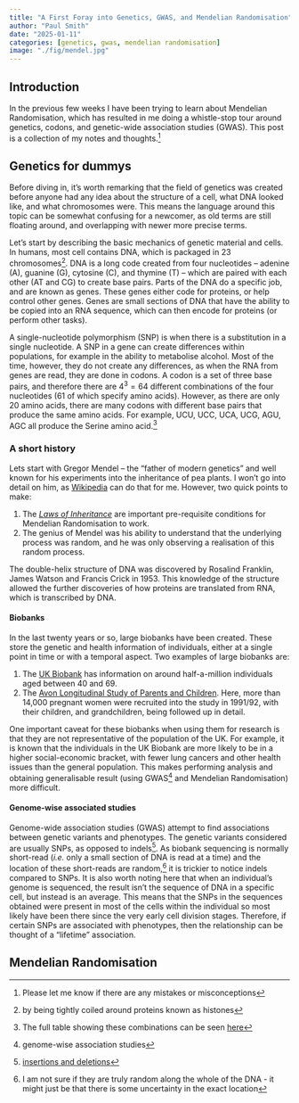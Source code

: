 ```yaml
---
title: "A First Foray into Genetics, GWAS, and Mendelian Randomisation"
author: "Paul Smith"
date: "2025-01-11"
categories: [genetics, gwas, mendelian randomisation]
image: "./fig/mendel.jpg"
---
```


## Introduction

In the previous few weeks I have been trying to learn about Mendelian Randomisation, which has resulted in me doing a whistle-stop tour around genetics, codons, and genetic-wide association studies (GWAS). This post is a collection of my notes and thoughts.^[Please let me know if there are any mistakes or misconceptions]

## Genetics for dummys

::: {.callout-note}
Before diving in, it's worth remarking that the field of genetics was created before anyone had any idea about the structure of a cell, what DNA looked like, and what chromosomes were. This means the language around this topic can be somewhat confusing for a newcomer, as old terms are still floating around, and overlapping with newer more precise terms.
:::

Let's start by describing the basic mechanics of genetic material and cells. In
humans, most cell contains DNA, which is packaged in 23 chromosomes^[by being
tightly coiled around proteins known as histones]. DNA is a long code created
from four nucleotides -- adenine (A), guanine (G), cytosine (C), and thymine (T) --
which are paired with each other (AT and CG) to create base pairs. Parts of the
DNA do a specific job, and are known as genes. These genes either code for
proteins, or help control other genes. Genes are small sections of DNA that
have the ability to be copied into an RNA sequence, which can then encode for
proteins (or perform other tasks).

A single-nucleotide polymorphism (SNP) is when there is a substitution in a single nucleotide.
A SNP in a gene can create differences within populations, for example in the
ability to metabolise alcohol. Most of the time, however, they do not create
any differences, as when the RNA from genes are read, they are done in codons.
A codon is a set of three base pairs, and therefore there are $4^3 = 64$
different combinations of the four nucleotides ($61$ of which specify amino
acids). However, as there are only $20$ amino acids, there are many codons with
different base pairs that produce the same amino acids. For example, UCU, UCC,
UCA, UCG, AGU, AGC all produce the Serine amino acid.^[The full table showing
these combinations can be seen
[here](https://en.wikipedia.org/wiki/DNA_and_RNA_codon_tables#Translation_table_1)]


### A short history

Lets start with Gregor Mendel -- the "father of modern genetics" and well known for his experiments into the inheritance of pea plants. I won't go into detail on him, as [Wikipedia](https://en.wikipedia.org/wiki/Gregor_Mendel) can do that for me. However, two quick points to make:

1. The [*Laws of Inheritance*](https://en.wikipedia.org/wiki/Mendelian_inheritance#Mendel's_laws_of_inheritance) are important pre-requisite conditions for Mendelian Randomisation to work.
2. The genius of Mendel was his ability to understand that the underlying process was random, and he was only observing a realisation of this random process.

The double-helix structure of DNA was discovered by Rosalind Franklin, James
Watson and Francis Crick in 1953. This knowledge of the structure allowed the
further discoveries of how proteins are translated from RNA, which is
transcribed by DNA.

#### Biobanks 

In the last twenty years or so, large biobanks have been created. These store the genetic and health information of individuals, either at a single point in time or with a temporal aspect. Two examples of large biobanks are:

1. The [UK Biobank](https://www.ukbiobank.ac.uk/) has information on around half-a-million individuals aged between 40 and 69. 
2. The [Avon Longitudinal Study of Parents and Children](https://www.bristol.ac.uk/alspac/). Here, more than 14,000 pregnant women were recruited into the study in 1991/92, with their children, and grandchildren, being followed up in detail.

One important caveat for these biobanks when using them for research is that
they are not representative of the population of the UK. For example, it is
known that the individuals in the UK Biobank are more likely to be in a higher
social-economic bracket, with fewer lung cancers and other health issues than
the general population. This makes performing analysis and obtaining
generalisable result (using GWAS^[genome-wise association studies] and Mendelian Randomisation) more difficult.

#### Genome-wise associated studies

Genome-wide association studies (GWAS) attempt to find associations between genetic variants and phenotypes. The genetic variants considered are usually SNPs, as opposed to indels^[[insertions and deletions](https://www.sciencedirect.com/science/article/abs/pii/B9780124047488000095)]. As biobank sequencing is normally short-read (*i.e.* only a small section of DNA is read at a time) and the location of these short-reads are random,^[I am not sure if they are truly random along the whole of the DNA - it might just be that there is some uncertainty in the exact location] it is trickier to notice indels compared to SNPs.
It is also worth noting here that when an individual's genome is sequenced, the result isn't the sequence of DNA in a specific cell, but instead is an average. This means that the SNPs in the sequences obtained were present in most of the cells within the individual so most likely have been there since the very early cell division stages. Therefore, if certain SNPs are associated with phenotypes, then the relationship can be thought of a "lifetime" association.

## Mendelian Randomisation
